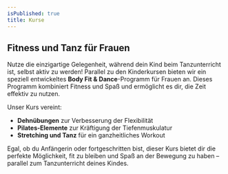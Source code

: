 ```yaml
---
isPublished: true
title: Kurse
---
```


## Fitness und Tanz für Frauen

Nutze die einzigartige Gelegenheit, während dein Kind beim Tanzunterricht ist, selbst aktiv zu werden! Parallel zu den Kinderkursen bieten wir ein speziell entwickeltes **Body Fit & Dance**-Programm für Frauen an. Dieses Programm kombiniert Fitness und Spaß und ermöglicht es dir, die Zeit effektiv zu nutzen.

Unser Kurs vereint:

- **Dehnübungen** zur Verbesserung der Flexibilität
- **Pilates-Elemente** zur Kräftigung der Tiefenmuskulatur
- **Stretching und Tanz** für ein ganzheitliches Workout

Egal, ob du Anfängerin oder fortgeschritten bist, dieser Kurs bietet dir die perfekte Möglichkeit, fit zu bleiben und Spaß an der Bewegung zu haben – parallel zum Tanzunterricht deines Kindes.